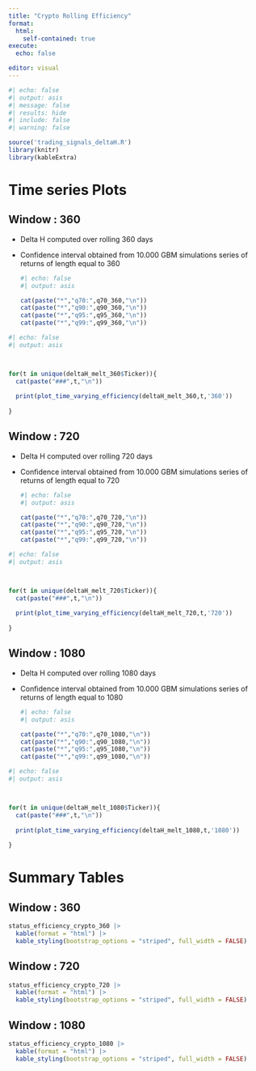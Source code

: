 ```yaml
---
title: "Crypto Rolling Efficiency"
format: 
  html:
    self-contained: true
execute: 
  echo: false

editor: visual
---
```


```r
#| echo: false
#| output: asis
#| message: false
#| results: hide
#| include: false
#| warning: false

source('trading_signals_deltaH.R')
library(knitr)
library(kableExtra)


```

# Time series Plots

## Window : 360

-   Delta H computed over rolling 360 days

-   Confidence interval obtained from 10.000 GBM simulations series of returns of length equal to 360

    ```r
    #| echo: false
    #| output: asis

    cat(paste("*","q70:",q70_360,"\n"))
    cat(paste("*","q90:",q90_360,"\n"))
    cat(paste("*","q95:",q95_360,"\n"))
    cat(paste("*","q99:",q99_360,"\n"))


    ```

```r
#| echo: false
#| output: asis



for(t in unique(deltaH_melt_360$Ticker)){
  cat(paste("###",t,"\n"))
  
  print(plot_time_varying_efficiency(deltaH_melt_360,t,'360'))
  
}


```

## Window : 720

-   Delta H computed over rolling 720 days

-   Confidence interval obtained from 10.000 GBM simulations series of returns of length equal to 720

    ```r
    #| echo: false
    #| output: asis

    cat(paste("*","q70:",q70_720,"\n"))
    cat(paste("*","q90:",q90_720,"\n"))
    cat(paste("*","q95:",q95_720,"\n"))
    cat(paste("*","q99:",q99_720,"\n"))


    ```

```r
#| echo: false
#| output: asis



for(t in unique(deltaH_melt_720$Ticker)){
  cat(paste("###",t,"\n"))
  
  print(plot_time_varying_efficiency(deltaH_melt_720,t,'720'))
  
}


```

## Window : 1080

-   Delta H computed over rolling 1080 days

-   Confidence interval obtained from 10.000 GBM simulations series of returns of length equal to 1080

    ```r
    #| echo: false
    #| output: asis

    cat(paste("*","q70:",q70_1080,"\n"))
    cat(paste("*","q90:",q90_1080,"\n"))
    cat(paste("*","q95:",q95_1080,"\n"))
    cat(paste("*","q99:",q99_1080,"\n"))


    ```

```r
#| echo: false
#| output: asis



for(t in unique(deltaH_melt_1080$Ticker)){
  cat(paste("###",t,"\n"))
  
  print(plot_time_varying_efficiency(deltaH_melt_1080,t,'1080'))
  
}


```

# Summary Tables

## Window : 360

```r

status_efficiency_crypto_360 |>
  kable(format = "html") |>
  kable_styling(bootstrap_options = "striped", full_width = FALSE)
```

## Window : 720

```r

status_efficiency_crypto_720 |>
  kable(format = "html") |>
  kable_styling(bootstrap_options = "striped", full_width = FALSE)
```

## Window : 1080

```r

status_efficiency_crypto_1080 |>
  kable(format = "html") |>
  kable_styling(bootstrap_options = "striped", full_width = FALSE)
```
